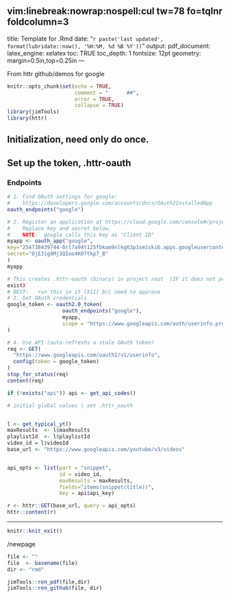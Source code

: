 
	 vim:linebreak:nowrap:nospell:cul tw=78 fo=tqlnr foldcolumn=3 
--- 
title: Template for .Rmd 
date: "`r paste('last updated', 
    format(lubridate::now(), '%H:%M, %d %B %Y'))`"
output: 
  pdf_document: 
    latex_engine: xelatex
toc: TRUE 
toc_depth:  1 
fontsize: 12pt 
geometry: margin=0.5in,top=0.25in 
---

From httr github/demos for google

<!-- 
vim: to format all urls for md
s/https.*/[&]()/g
-->

```r
knitr::opts_chunk$set(echo = TRUE,
                      comment = "      ##",
                      error = TRUE,
                      collapse = TRUE)
library(jimTools)
library(httr)
```

## Initialization,  need only do once.
## Set up the token, .httr-oauth

### Endpoints
```r

# 1. Find OAuth settings for google:
#    https://developers.google.com/accounts/docs/OAuth2InstalledApp
oauth_endpoints("google")

```
```r

# 2. Register an application at https://cloud.google.com/console#/project
#    Replace key and secret below.
#    NOTE:  google calls this key as "Client ID"
myapp <- oauth_app("google",
key="254738439744-0rl7a94t125fbkam9nlkg63p1sm1ski6.apps.googleusercontent.com",
secret="OjEJig9Mj1QIoo4K07tkp7_B"
)
myapp
```
```r

# This creates .httr-oauth (binary) in project root  (IF it does not yet
exist)
# BEST:   run this in st (X11) b/c need to approve 
# 3. Get OAuth credentials
google_token <- oauth2.0_token(
                  oauth_endpoints("google"), 
                  myapp,
                  scope = "https://www.googleapis.com/auth/userinfo.profile"
)

```
```r

# 4. Use API (auto-refreshs a stale OAuth token)
req <- GET(
  "https://www.googleapis.com/oauth2/v1/userinfo",
  config(token = google_token)
)
stop_for_status(req)
content(req)
```

```r

if (!exists("api")) api <- get_api_codes()

# initial global values | set .httr_oauth


l <- get_typical_yt()
maxResults  <- l$maxResults
playlistId  <- l$playlistId
video_id = l$videoId
base_url <- "https://www.googleapis.com/youtube/v3/videos"


api_opts <- list(part = "snippet",
                 id = video_id,
                 maxResults = maxResults,
                 fields="items(snippet(title))",
                 key = api$api_key)

r <- httr::GET(base_url, query = api_opts) 
httr::content(r)

```


***

```r
knitr::knit_exit()
```

/newpage

```r
file <- ""
file  <- basename(file)
dir <- "rmd"

jimTools::ren_pdf(file,dir)
jimTools::ren_github(file, dir)
```
